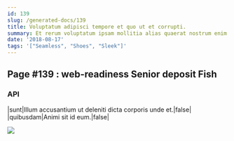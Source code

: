 ```yaml
---
id: 139
slug: /generated-docs/139
title: Voluptatum adipisci tempore et quo ut et corrupti.
summary: Et rerum voluptatum ipsam mollitia alias quaerat nostrum enim.
date: '2018-08-17'
tags: '["Seamless", "Shoes", "Sleek"]'
---
```


## Page #139 : web-readiness Senior deposit Fish
### API

|sunt|Illum accusantium ut deleniti dicta corporis unde et.|false|
|quibusdam|Animi sit id eum.|false|


![](/assets/cats-0.jpg)


